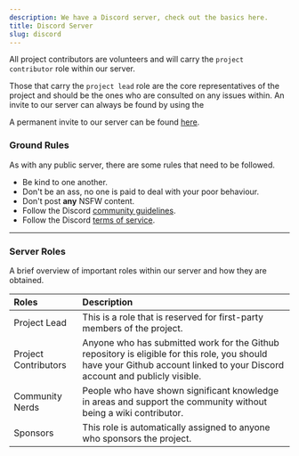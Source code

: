 ```yaml
---
description: We have a Discord server, check out the basics here.
title: Discord Server
slug: discord
---
```


All project contributors are volunteers and will carry the `project contributor` role within our server. 

Those that carry the `project lead` role are the core representatives of the project and should be the ones who are consulted on any issues within. An invite to our server can always be found by using the 

A permanent invite to our server can be found <a href="http://link.setup.md/discord">here</a>.

### Ground Rules 

As with any public server, there are some rules that need to be followed. 

- Be kind to one another.
- Don't be an ass, no one is paid to deal with your poor behaviour.
- Don't post <strong>any</strong> NSFW content.
- Follow the Discord <a href="https://dis.gd/guidelines">community guidelines</a>.
- Follow the Discord <a href="https://dis.gd/tos">terms of service</a>.

---

### Server Roles

A brief overview of important roles within our server and how they are obtained.

| Roles             | Description                                                                                                                                                                                   |
| :---------------- | :-------------------------------------------------------------------------------------------------------------------------------------------------------------------------------------------- |
| Project Lead      | This is a role that is reserved for first-party members of the project.                                                                                                                       |                                                                            |
| Project Contributors | Anyone who has submitted work for the Github repository is eligible for this role, you should have your Github account linked to your Discord account and publicly visible.                |
| Community Nerds   | People who have shown significant knowledge in areas and support the community without being a wiki contributor.  
| Sponsors          | This role is automatically assigned to anyone who sponsors the project.                                                       |

